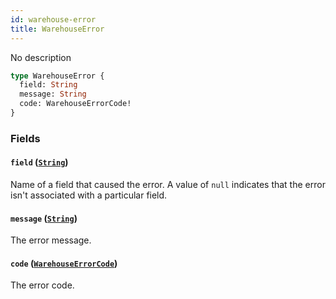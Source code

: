 ```yaml
---
id: warehouse-error
title: WarehouseError
---
```


No description

```graphql
type WarehouseError {
  field: String
  message: String
  code: WarehouseErrorCode!
}
```

### Fields

#### `field` ([`String`](../../../developer/api-reference/scalars/string))

Name of a field that caused the error. A value of `null` indicates that the error isn't associated with a particular field.

#### `message` ([`String`](../../../developer/api-reference/scalars/string))

The error message.

#### `code` ([`WarehouseErrorCode`](../../../developer/api-reference/enums/warehouse-error-code))

The error code.
